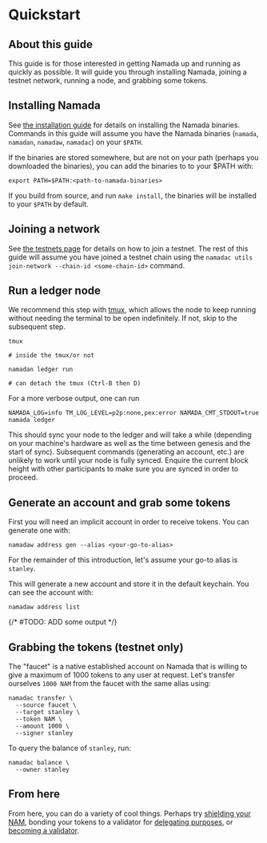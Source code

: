 # Quickstart

## About this guide

This guide is for those interested in getting Namada up and running as quickly as possible. It will guide you through installing Namada, joining a testnet network, running a node, and grabbing some tokens.

## Installing Namada

See [the installation guide](./install.md) for details on installing the Namada binaries. Commands in this guide will assume you have the Namada binaries (`namada`, `namadan`, `namadaw`, `namadac`) on your `$PATH`.

If the binaries are stored somewhere, but are not on your path (perhaps you downloaded the binaries), you can add the binaries to to your $PATH with:

```shell copy
export PATH=$PATH:<path-to-namada-binaries>
```

If you build from source, and run `make install`, the binaries will be installed to your `$PATH` by default.

## Joining a network

See [the testnets page](./testnets.md) for details on how to join a testnet. The rest of this guide will assume you have joined a testnet chain using the `namadac utils join-network --chain-id <some-chain-id>` command.

## Run a ledger node

We recommend this step with [tmux](https://www.hamvocke.com/blog/a-quick-and-easy-guide-to-tmux/), which allows the node to keep running without needing the terminal to be open indefinitely. If not, skip to the subsequent step.

```shell copy
tmux

# inside the tmux/or not

namadan ledger run

# can detach the tmux (Ctrl-B then D)
```

For a more verbose output, one can run

```shell copy
NAMADA_LOG=info TM_LOG_LEVEL=p2p:none,pex:error NAMADA_CMT_STDOUT=true namada ledger
```

This should sync your node to the ledger and will take a while (depending on your machine's hardware as well as the time between genesis and the start of sync). Subsequent commands (generating an account, etc.) are unlikely to work until your node is fully synced. Enquire the current block height with other participants to make sure you are synced in order to proceed.

## Generate an account and grab some tokens

First you will need an implicit account in order to receive tokens. You can generate one with:

```shell copy
namadaw address gen --alias <your-go-to-alias>
```

For the remainder of this introduction, let's assume your go-to alias is `stanley`.

This will generate a new account and store it in the default keychain. You can see the account with:

```shell copy
namadaw address list
```

{/* #TODO: ADD some output */}

## Grabbing the tokens (testnet only)

The "faucet" is a native established account on Namada that is willing to give a maximum of 1000 tokens to any user at request. Let's transfer ourselves `1000 NAM` from the faucet with the same alias using:

```shell copy
namadac transfer \
  --source faucet \
  --target stanley \
  --token NAM \
  --amount 1000 \
  --signer stanley
```

To query the balance of `stanley`, run:

```shell copy
namadac balance \
  --owner stanley
```

## From here

From here, you can do a variety of cool things. Perhaps try [shielding your NAM](../../users/shielded-transfers.md), bonding your tokens to a validator for [delegating purposes](../../delegators.md), or [becoming a validator](../../validators.md).

